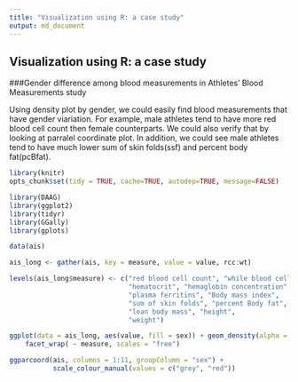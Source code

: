 ```yaml
---
title: "Visualization using R: a case study"
output: md_document
---
```



## Visualization using R: a case study

###Gender difference among blood measurements in Athletes' Blood Measurements study

Using density plot by gender, we could easily find blood measurements that have gender viariation.
For example, male athletes tend to have more red blood cell count then female counterparts.
We could also verify that by looking at parralel coordinate plot. In addition, we could see male athletes tend to have much lower sum of skin folds(ssf) and percent body fat(pcBfat).

```r
library(knitr)
opts_chunk$set(tidy = TRUE, cache=TRUE, autodep=TRUE, message=FALSE)

library(DAAG)
library(ggplot2)
library(tidyr)
library(GGally)
library(gplots)

data(ais)

ais_long <- gather(ais, key = measure, value = value, rcc:wt)

levels(ais_long$measure) <- c("red blood cell count", "while blood cell count",
                              "hematocrit", "hemaglobin concentration",
                              "plasma ferritins", "Body mass index", 
                              "sum of skin folds", "percent Body fat",
                              "lean body mass", "height", 
                              "weight")

ggplot(data = ais_long, aes(value, fill = sex)) + geom_density(alpha = 0.2) +
    facet_wrap( ~ measure, scales = "free")

ggparcoord(ais, columns = 1:11, groupColumn = "sex") +
           scale_colour_manual(values = c("grey", "red"))

```

 